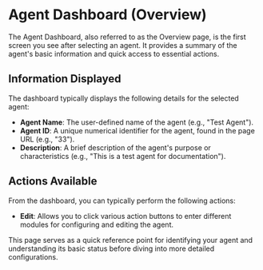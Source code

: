 # Agent Dashboard (Overview)

The Agent Dashboard, also referred to as the Overview page, is the first screen you see after selecting an agent. It provides a summary of the agent's basic information and quick access to essential actions.

## Information Displayed

The dashboard typically displays the following details for the selected agent:

- **Agent Name**: The user-defined name of the agent (e.g., "Test Agent").
- **Agent ID**: A unique numerical identifier for the agent, found in the page URL (e.g., "33").
- **Description**: A brief description of the agent's purpose or characteristics (e.g., "This is a test agent for documentation").

## Actions Available

From the dashboard, you can typically perform the following actions:

- **Edit**: Allows you to click various action buttons to enter different modules for configuring and editing the agent.

This page serves as a quick reference point for identifying your agent and understanding its basic status before diving into more detailed configurations.
